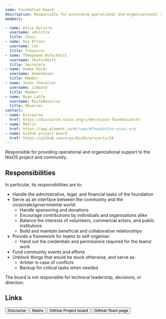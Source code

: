 ```yaml
---
name: Foundation board
description: Responsible for providing operational and organizational support to the NixOS project and community.
members:

- name: Eelco Dolstra
  username: edolstra
  title: Chair
- name: Ron Efroni
  username: ron
  title: Treasurer
- name: Théophane Hufschmitt
  username: thufschmitt
  title: Secretary
- name: Domen Kozar
  username: domenkozar
  title: Member
- name: Jonas Chevalier
  username: zimbatm
  title: Member
- name: Ryan Lahfa
  username: RaitoBezarius
  title: Observer
contact:
- name: Discourse
  href: https://discourse.nixos.org/c/dev/nixos-foundation/47
- name: Matrix
  href: https://app.element.io/#/room/#foundation:nixos.org
- name: GitHub project board
  href: https://github.com/orgs/NixOS/projects/28
---
```

Responsible for providing operational and organizational support to the NixOS project and community.

## Responsibilities

In particular, its responsibilities are to:

*   Handle the administrative, legal, and financial tasks of the foundation
*   Serve as an interface between the community and the corporate/governmental world:
    *   Handle sponsoring and donations
    *   Encourage contributions by individuals and organisations alike
    *   Balance the interests of volunteers, commercial actors, and public institutions
    *   Build and maintain beneficial and collaborative relationships
*   Provide a framework for teams to self-organise:
    *   Hand out the credentials and permissions required for the teams' work
*   Fund community events and efforts
*   Unblock things that would be stuck otherwise, and serve as:
    *   Arbiter in case of conflicts
    *   Backup for critical tasks when needed

The board is not responsible for technical leadership, decisions, or direction.

## Links


<div class="flex flex-wrap gap-4">
  <Button color="semidarkblue" size="sm" href="https://discourse.nixos.org/c/dev/nixos-foundation/47">Discourse</Button>
  <Button color="semidarkblue" size="sm" href="https://app.element.io/#/room/#foundation:nixos.org">Matrix</Button>
  <Button color="semidarkblue" size="sm" href="https://github.com/orgs/NixOS/projects/28">GitHub Project board</Button>
  <Button color="semidarkblue" size="sm" href="https://github.com/orgs/NixOS/teams/foundation">GitHub Team page</Button>
</div>